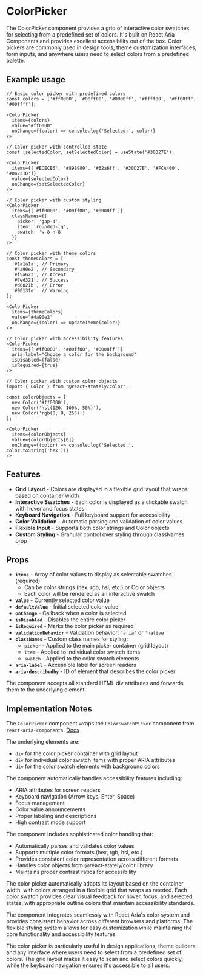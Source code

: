

<Meta of={ColorPickerStories} />

# ColorPicker
The ColorPicker component provides a grid of interactive color swatches for selecting from a predefined set of colors. It's built on React Aria Components and provides excellent accessibility out of the box. Color pickers are commonly used in design tools, theme customization interfaces, form inputs, and anywhere users need to select colors from a predefined palette.

## Example usage
```tsx
// Basic color picker with predefined colors
const colors = ['#ff0000', '#00ff00', '#0000ff', '#ffff00', '#ff00ff', '#00ffff'];

<ColorPicker
  items={colors}
  value="#ff0000"
  onChange={(color) => console.log('Selected:', color)}
/>

// Color picker with controlled state
const [selectedColor, setSelectedColor] = useState('#30D27E');

<ColorPicker
  items={['#ECECE6', '#898989', '#62a6ff', '#30D27E', '#FCA400', '#D4231D']}
  value={selectedColor}
  onChange={setSelectedColor}
/>

// Color picker with custom styling
<ColorPicker
  items={['#ff0000', '#00ff00', '#0000ff']}
  classNames={{
    picker: 'gap-4',
    item: 'rounded-lg',
    swatch: 'w-8 h-8'
  }}
/>

// Color picker with theme colors
const themeColors = [
  '#1a1a1a', // Primary
  '#4a90e2', // Secondary
  '#f5a623', // Accent
  '#7ed321', // Success
  '#d0021b', // Error
  '#9013fe'  // Warning
];

<ColorPicker
  items={themeColors}
  value="#4a90e2"
  onChange={(color) => updateTheme(color)}
/>

// Color picker with accessibility features
<ColorPicker
  items={['#ff0000', '#00ff00', '#0000ff']}
  aria-label="Choose a color for the background"
  isDisabled={false}
  isRequired={true}
/>

// Color picker with custom color objects
import { Color } from '@react-stately/color';

const colorObjects = [
  new Color('#ff0000'),
  new Color('hsl(120, 100%, 50%)'),
  new Color('rgb(0, 0, 255)')
];

<ColorPicker
  items={colorObjects}
  value={colorObjects[0]}
  onChange={(color) => console.log('Selected:', color.toString('hex'))}
/>
```

## Features

* **Grid Layout** - Colors are displayed in a flexible grid layout that wraps based on container width
* **Interactive Swatches** - Each color is displayed as a clickable swatch with hover and focus states
* **Keyboard Navigation** - Full keyboard support for accessibility
* **Color Validation** - Automatic parsing and validation of color values
* **Flexible Input** - Supports both color strings and Color objects
* **Custom Styling** - Granular control over styling through classNames prop

<Canvas of={ColorPickerStories.Default} />

## Props

* **`items`** - Array of color values to display as selectable swatches (required)
  * Can be color strings (hex, rgb, hsl, etc.) or Color objects
  * Each color will be rendered as an interactive swatch
* **`value`** - Currently selected color value
* **`defaultValue`** - Initial selected color value
* **`onChange`** - Callback when a color is selected
* **`isDisabled`** - Disables the entire color picker
* **`isRequired`** - Marks the color picker as required
* **`validationBehavior`** - Validation behavior: `'aria'` or `'native'`
* **`classNames`** - Custom class names for styling:
  * `picker` - Applied to the main picker container (grid layout)
  * `item` - Applied to individual color swatch items
  * `swatch` - Applied to the color swatch elements
* **`aria-label`** - Accessible label for screen readers
* **`aria-describedby`** - ID of element that describes the color picker

The component accepts all standard HTML div attributes and forwards them to the underlying element.

## Implementation Notes
The `ColorPicker` component wraps the `ColorSwatchPicker` component from `react-aria-components`. [Docs](https://react-spectrum.adobe.com/react-spectrum/ColorSwatchPicker.html)

The underlying elements are:
- `div` for the color picker container with grid layout
- `div` for individual color swatch items with proper ARIA attributes
- `div` for the color swatch elements with background colors

The component automatically handles accessibility features including:
- ARIA attributes for screen readers
- Keyboard navigation (Arrow keys, Enter, Space)
- Focus management
- Color value announcements
- Proper labeling and descriptions
- High contrast mode support

The component includes sophisticated color handling that:
- Automatically parses and validates color values
- Supports multiple color formats (hex, rgb, hsl, etc.)
- Provides consistent color representation across different formats
- Handles color objects from @react-stately/color library
- Maintains proper contrast ratios for accessibility

The color picker automatically adapts its layout based on the container width, with colors arranged in a flexible grid that wraps as needed. Each color swatch provides clear visual feedback for hover, focus, and selected states, with appropriate outline colors that maintain accessibility standards.

The component integrates seamlessly with React Aria's color system and provides consistent behavior across different browsers and platforms. The flexible styling system allows for easy customization while maintaining the core functionality and accessibility features.

The color picker is particularly useful in design applications, theme builders, and any interface where users need to select from a predefined set of colors. The grid layout makes it easy to scan and select colors quickly, while the keyboard navigation ensures it's accessible to all users.
